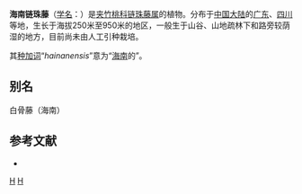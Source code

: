 {{Speciesbox
| genus = Alyxia
| species = hainanensis
| authority = Merr. & Chun, 1935
}}

'''海南链珠藤'''（[[学名|学名]]：{{lang|la|''Alyxia hainanensis''}}）是[[夹竹桃科|夹竹桃科]][[链珠藤属|链珠藤属]]的植物。分布于[[中国大陆|中国大陆]]的[[广东|广东]]、[[四川|四川]]等地，生长于海拔250米至950米的地区，一般生于山谷、山地疏林下和路旁较荫湿的地方，目前尚未由人工引种栽培。

其[[种加词|种加词]]“''hainanensis''”意为“[[海南|海南]]的”。

== 别名 ==
白骨藤（海南）

== 参考文献 ==
<div class="references-small">
* {{cite web| url =http://www.bioinfo.cn/db05/KmzwSpecies.php?action=view&id=30453| title =海南链珠藤| work =《中国高等植物数据库全库》| publisher =中国科学院微生物研究所| author =昆明植物研究所| accessdate =2009-02-26| deadurl =yes| archiveurl =https://web.archive.org/web/20160305054640/http://www.bioinfo.cn/db05/KmzwSpecies.php?action=view&id=30453| archivedate =2016-03-05}}
</div>
{{Taxonbar|from=Q11150291}}

[[Category:念珠藤属|H]]
[[Category:1935年描述的植物|H]]


{{植物小作品}}